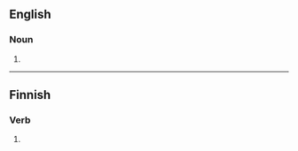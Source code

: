 ==English==

===Noun===
{{head|en|noun plural form}}

# {{plural of|oikos|lang=en}}

----

==Finnish==

===Verb===
{{head|fi|verb form}}

# {{fi-form of|pr=third-person|pl=singular|mood=indicative|tense=past|oikoa}}